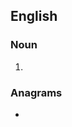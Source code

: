 {{also|agavés}}
==English==

===Noun===
{{head|en|noun form}}

# {{plural of|en|agave}}

===Anagrams===
* {{anagrams|en|a=aaegsv|Savage|savage}}